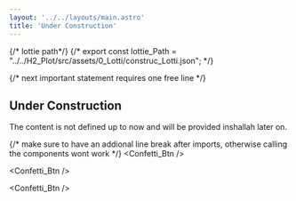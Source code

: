 ```yaml
---
layout: '../../layouts/main.astro'
title: 'Under Construction'
---
```


{/* lottie path*/}
{/* export const lottie_Path = "../../H2_Plot/src/assets/0_Lotti/construc_Lotti.json"; */}



{/* next important statement requires one free line */}


<article class="prose dark:prose-invert">


# Under Construction

The content is not defined up to now and will be provided inshallah later on.


{/* make sure to have an addional line break after imports, otherwise calling the components wont work */}
<Confetti_Btn />

<Confetti_Btn />

<Confetti_Btn />


<script src="https://unpkg.com/@lottiefiles/lottie-player@latest/dist/lottie-player.js"></script>

<lottie-player
  id="lottie_Player_CV_Engl"
  autoplay
  loop
  mode="bounce"
  src= {lottie_Path}
  style="width: 100%;
         margin-top: 50px;">
</lottie-player>


</article>